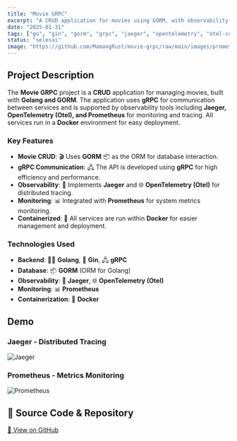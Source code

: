 ```yaml
---
title: "Movie GRPC"
excerpt: "A CRUD application for movies using GORM, with observability provided by Jaeger, OpenTelemetry, and Prometheus."
date: "2025-01-31"
tags: ["go", "gin", "gorm", "grpc", "jaeger", "opentelemetry", "otel-collector","prometheus", "docker"]
status: "selesai"
image: "https://github.com/MamangRust/movie-grpc/raw/main/images/prometheus.png?raw=true"
---
```


## Project Description

The **Movie GRPC** project is a **CRUD** application for managing movies, built with **Golang and GORM**. The application uses **gRPC** for communication between services and is supported by observability tools including **Jaeger, OpenTelemetry (Otel), and Prometheus** for monitoring and tracing. All services run in a **Docker** environment for easy deployment.

### Key Features
- **Movie CRUD**: 🎬 Uses **GORM** 📦 as the ORM for database interaction.
- **gRPC Communication**: 🖧 The API is developed using **gRPC** for high efficiency and performance.
- **Observability**: 🐆 Implements **Jaeger** and 🌐 **OpenTelemetry (Otel)** for distributed tracing.
- **Monitoring**: 📊 Integrated with **Prometheus** for system metrics monitoring.
- **Containerized**: 🐋 All services are run within **Docker** for easier management and deployment.

### Technologies Used
- **Backend**: 🦸‍♂️ **Golang**, 🚀 **Gin**, 🖧 **gRPC**
- **Database**: 📦 **GORM** (ORM for Golang)
- **Observability**: 🐆 **Jaeger**, 🌐 **OpenTelemetry (Otel)**
- **Monitoring**: 📊 **Prometheus**
- **Containerization**: 🐋 **Docker**

## Demo

### Jaeger - Distributed Tracing
![Jaeger](https://github.com/MamangRust/movie-grpc/blob/main/images/jaeger.png?raw=true)

### Prometheus - Metrics Monitoring
![Prometheus](https://github.com/MamangRust/movie-grpc/raw/main/images/prometheus.png?raw=true)

## 🔗 Source Code & Repository
[📌 View on GitHub](https://github.com/MamangRust/movie-grpc)
